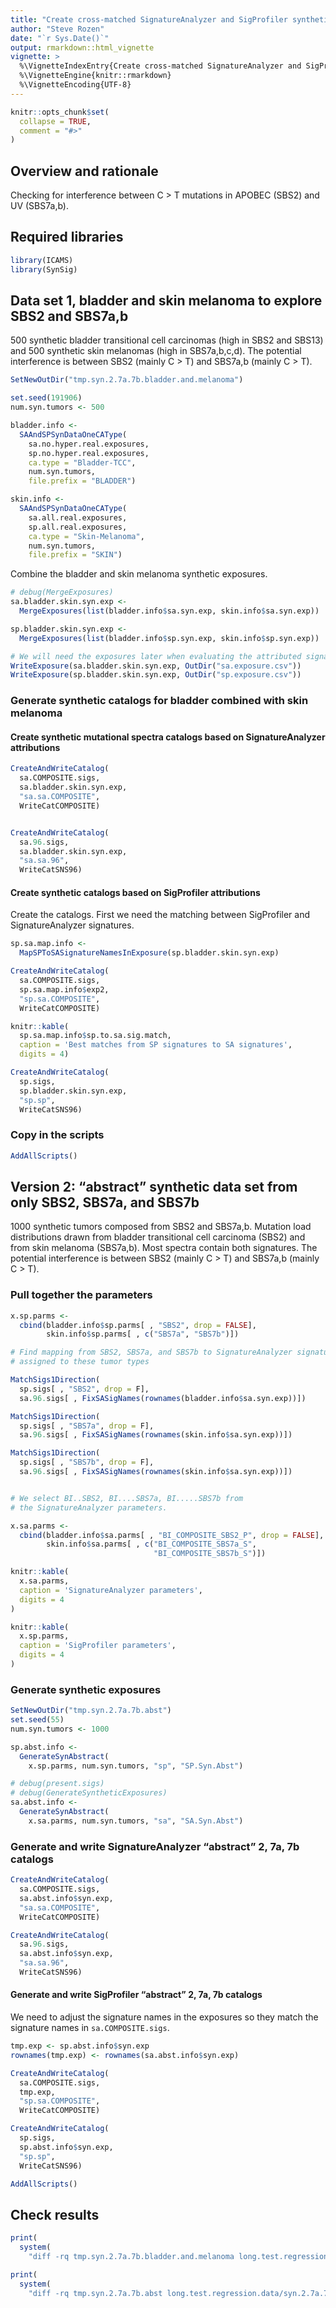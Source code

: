```yaml
---
title: "Create cross-matched SignatureAnalyzer and SigProfiler synthetic data to explore handling of overlapping / interfering signatures"
author: "Steve Rozen"
date: "`r Sys.Date()`"
output: rmarkdown::html_vignette
vignette: >
  %\VignetteIndexEntry{Create cross-matched SignatureAnalyzer and SigProfiler synthetic data to explore handling overlapping / interfering signatures}
  %\VignetteEngine{knitr::rmarkdown}
  %\VignetteEncoding{UTF-8}
---
```


```r
knitr::opts_chunk$set(
  collapse = TRUE,
  comment = "#>"
)
```

## Overview and rationale

Checking for interference between C > T mutations in 
APOBEC (SBS2) and UV (SBS7a,b).

## Required libraries

```r
library(ICAMS)
library(SynSig)
```

## Data set 1, bladder and skin melanoma to explore SBS2 and SBS7a,b

500 synthetic bladder transitional cell carcinomas (high in SBS2 and SBS13) 
and 500 synthetic skin melanomas (high in SBS7a,b,c,d).  The potential interference is between 
SBS2 (mainly C > T) and SBS7a,b (mainly C > T).

```r
SetNewOutDir("tmp.syn.2.7a.7b.bladder.and.melanoma")
```

```r
set.seed(191906)
num.syn.tumors <- 500

bladder.info <- 
  SAAndSPSynDataOneCAType(
    sa.no.hyper.real.exposures,
    sp.no.hyper.real.exposures,
    ca.type = "Bladder-TCC",
    num.syn.tumors,
    file.prefix = "BLADDER")
```

```r
skin.info <- 
  SAAndSPSynDataOneCAType(
    sa.all.real.exposures,
    sp.all.real.exposures,
    ca.type = "Skin-Melanoma",
    num.syn.tumors,
    file.prefix = "SKIN")
```

Combine the bladder and skin melanoma synthetic exposures.

```r
# debug(MergeExposures)
sa.bladder.skin.syn.exp <-
  MergeExposures(list(bladder.info$sa.syn.exp, skin.info$sa.syn.exp))

sp.bladder.skin.syn.exp <-
  MergeExposures(list(bladder.info$sp.syn.exp, skin.info$sp.syn.exp))

# We will need the exposures later when evaluating the attributed signatures
WriteExposure(sa.bladder.skin.syn.exp, OutDir("sa.exposure.csv"))
WriteExposure(sp.bladder.skin.syn.exp, OutDir("sp.exposure.csv"))

```

### Generate synthetic catalogs for bladder combined with skin melanoma

#### Create synthetic mutational spectra catalogs based on SignatureAnalyzer attributions

```r
CreateAndWriteCatalog(
  sa.COMPOSITE.sigs,
  sa.bladder.skin.syn.exp,
  "sa.sa.COMPOSITE",
  WriteCatCOMPOSITE)


CreateAndWriteCatalog(
  sa.96.sigs,
  sa.bladder.skin.syn.exp,
  "sa.sa.96",
  WriteCatSNS96)

```

#### Create synthetic catalogs based on SigProfiler attributions

Create the catalogs. First we need the matching between SigProfiler
and SignatureAnalyzer signatures.

```r
sp.sa.map.info <-
  MapSPToSASignatureNamesInExposure(sp.bladder.skin.syn.exp)

CreateAndWriteCatalog(
  sa.COMPOSITE.sigs,
  sp.sa.map.info$exp2,
  "sp.sa.COMPOSITE",
  WriteCatCOMPOSITE)
```

```r
knitr::kable(
  sp.sa.map.info$sp.to.sa.sig.match, 
  caption = 'Best matches from SP signatures to SA signatures',
  digits = 4)
```

```r
CreateAndWriteCatalog(
  sp.sigs,
  sp.bladder.skin.syn.exp,
  "sp.sp",
  WriteCatSNS96)

```

### Copy in the scripts

```r
AddAllScripts()
```

## Version 2: "abstract" synthetic data set from only SBS2, SBS7a, and SBS7b 

1000 synthetic tumors composed from SBS2 and SBS7a,b.
Mutation load distributions 
drawn from bladder transitional cell carcinoma (SBS2) and
from skin melanoma (SBS7a,b).
Most spectra contain both signatures.
The potential interference is between SBS2 (mainly C > T) 
and SBS7a,b (mainly C > T).

### Pull together the parameters

```r
x.sp.parms <-
  cbind(bladder.info$sp.parms[ , "SBS2", drop = FALSE],
        skin.info$sp.parms[ , c("SBS7a", "SBS7b")])

# Find mapping from SBS2, SBS7a, and SBS7b to SignatureAnalyzer signatures
# assigned to these tumor types

MatchSigs1Direction(
  sp.sigs[ , "SBS2", drop = F], 
  sa.96.sigs[ , FixSASigNames(rownames(bladder.info$sa.syn.exp))])

MatchSigs1Direction(
  sp.sigs[ , "SBS7a", drop = F], 
  sa.96.sigs[ , FixSASigNames(rownames(skin.info$sa.syn.exp))])

MatchSigs1Direction(
  sp.sigs[ , "SBS7b", drop = F], 
  sa.96.sigs[ , FixSASigNames(rownames(skin.info$sa.syn.exp))])


# We select BI..SBS2, BI....SBS7a, BI.....SBS7b from
# the SignatureAnalyzer parameters.

x.sa.parms <-
  cbind(bladder.info$sa.parms[ , "BI_COMPOSITE_SBS2_P", drop = FALSE],
        skin.info$sa.parms[ , c("BI_COMPOSITE_SBS7a_S", 
                                "BI_COMPOSITE_SBS7b_S")])

knitr::kable(
  x.sa.parms, 
  caption = 'SignatureAnalyzer parameters',
  digits = 4
)

knitr::kable(
  x.sp.parms, 
  caption = 'SigProfiler parameters',
  digits = 4
)
```

### Generate synthetic exposures

```r
SetNewOutDir("tmp.syn.2.7a.7b.abst")
set.seed(55)
num.syn.tumors <- 1000
```

```r
sp.abst.info <-
  GenerateSynAbstract(
    x.sp.parms, num.syn.tumors, "sp", "SP.Syn.Abst")
```

```r
# debug(present.sigs)
# debug(GenerateSyntheticExposures)
sa.abst.info <-
  GenerateSynAbstract(
    x.sa.parms, num.syn.tumors, "sa", "SA.Syn.Abst")

```

### Generate and write SignatureAnalyzer "abstract" 2, 7a, 7b catalogs

```r
CreateAndWriteCatalog(
  sa.COMPOSITE.sigs,
  sa.abst.info$syn.exp,
  "sa.sa.COMPOSITE",
  WriteCatCOMPOSITE)

CreateAndWriteCatalog(
  sa.96.sigs, 
  sa.abst.info$syn.exp,
  "sa.sa.96",
  WriteCatSNS96)

```

#### Generate and write SigProfiler "abstract" 2, 7a, 7b catalogs

We need to adjust the signature names in the exposures
so they match the signature names in `sa.COMPOSITE.sigs`.

```r
tmp.exp <- sp.abst.info$syn.exp
rownames(tmp.exp) <- rownames(sa.abst.info$syn.exp)

CreateAndWriteCatalog(
  sa.COMPOSITE.sigs,
  tmp.exp,
  "sp.sa.COMPOSITE",
  WriteCatCOMPOSITE)
```

```r

CreateAndWriteCatalog(
  sp.sigs, 
  sp.abst.info$syn.exp,
  "sp.sp",
  WriteCatSNS96)

```

```r
AddAllScripts()
```


## Check results

```r
print(
  system(
    "diff -rq tmp.syn.2.7a.7b.bladder.and.melanoma long.test.regression.data/syn.2.7a.7b.bladder.and.melanoma"))

print(
  system(
    "diff -rq tmp.syn.2.7a.7b.abst long.test.regression.data/syn.2.7a.7b.abst"))

```


